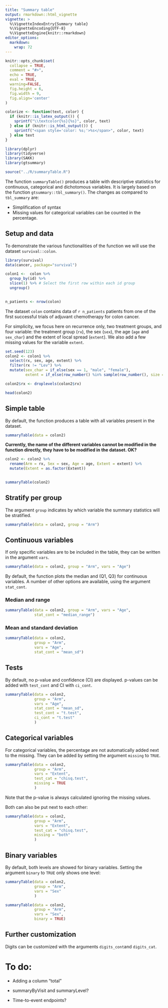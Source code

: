 ```yaml
---
title: "Summary table"
output: rmarkdown::html_vignette
vignette: >
  %\VignetteIndexEntry{Summary table}
  %\VignetteEncoding{UTF-8}
  %\VignetteEngine{knitr::rmarkdown}
editor_options: 
  markdown: 
    wrap: 72
---
```


```r
knitr::opts_chunk$set(
  collapse = TRUE,
  comment = "#>",
  echo = TRUE,
  eval = TRUE,
  warning=FALSE,
  fig.height = 6,
  fig.width = 9,
  fig.align='center'
)
```

```r
colorize <- function(text, color) {
  if (knitr::is_latex_output()) {
    sprintf("\\textcolor{%s}{%s}", color, text)
  } else if (knitr::is_html_output()) {
    sprintf("<span style='color: %s;'>%s</span>", color, text)
  } else text
}

```

```r
library(dplyr)
library(tidyverse)
library(SAKK)
library(gtsummary)

source("../R/summaryTable.R")
```

The function `summaryTable()` produces a table with descriptive
statistics for continuous, categorical and dichotomous variables. It is
largely based on the function `gtsummary::tbl_summary()`. The changes as
compared to `tbl_summary` are:

-   Simplification of syntax
-   Missing values for categorical variables can be counted in the
    percentage.

## Setup and data

To demonstrate the various functionalities of the function we will use
the dataset `survival::colon`.

```r
library(survival)
data(cancer, package="survival")

colon1 <-  colon %>%
  group_by(id) %>%
  slice(1) %>% # Select the first row within each id group
  ungroup()
  
```

```r
n_patients <- nrow(colon)
```

The dataset `colon` contains data of `r n_patients` patients from one of
the first successful trials of adjuvant chemotherapy for colon cancer.

For simplicity, we focus here on recurrence only, two treatment groups,
and four variable: the treatment group (`rx`), the sex (`sex`), the age
(`age` and `sex_char`) and the extent of local spread (`extent`). We
also add a few missing values for the variable `extent`.

```r
set.seed(123)
colon2 <- colon1 %>%
  select(rx, sex, age, extent) %>%
  filter(rx != "Lev") %>%
  mutate(sex_char = if_else(sex == 1, "male", "female"),
         extent = if_else(row_number() %in% sample(row_number(), size = round(0.1 * n())), NA, extent))

colon2$rx <- droplevels(colon2$rx)

```

```r
head(colon2)
```

## Simple table

By default, the function produces a table with all variables present in
the dataset.

```r
summaryTable(data = colon2)
```

**Currently, the name of the different variables cannot be modified in
the function directly, they have to be modified in the dataset. OK?**

```r
colon2 <- colon2 %>% 
  rename(Arm = rx, Sex = sex, Age = age, Extent = extent) %>% 
  mutate(Extent = as.factor(Extent))
  
```

```r
summaryTable(colon2)
```

## Stratify per group

The argument `group` indicates by which variable the summary statistics
will be stratified.

```r
summaryTable(data = colon2, group = "Arm")
```

## Continuous variables

If only specific variables are to be included in the table, they can be
written in the argument `vars`.

```r
summaryTable(data = colon2, group = "Arm", vars = "Age")
```

By default, the function plots the median and (Q1, Q3) for continuous
variables. A number of other options are available, using the argument
`stat_cont`.

### Median and range

```r
summaryTable(data = colon2, group = "Arm", vars = "Age", 
             stat_cont = "median_range")
```

### Mean and standard deviation

```r
summaryTable(data = colon2, 
             group = "Arm", 
             vars = "Age", 
             stat_cont = "mean_sd")
```

## Tests

By default, no p-value and confidence (CI) are displayed. p-values can
be added with `test_cont` and CI with `ci_cont`.

```r
summaryTable(data = colon2, 
             group = "Arm", 
             vars = "Age", 
             stat_cont = "mean_sd", 
             test_cont = "t.test",
             ci_cont = "t.test"
             )
```

## Categorical variables

For categorical variables, the percentage are not automatically added
next to the missing. They can be added by setting the argument `missing`
to `TRUE`.

```r
summaryTable(data = colon2, 
             group = "Arm", 
             vars = "Extent", 
             test_cat = "chisq.test", 
             missing = TRUE
             )


```

Note that the p-value is always calculated ignoring the missing values.

Both can also be put next to each other:

```r
summaryTable(data = colon2, 
             group = "Arm", 
             vars = "Extent", 
             test_cat = "chisq.test", 
             missing = "both"
             )

```

## Binary variables

By default, both levels are showed for binary variables. Setting the
argument `binary` to `TRUE` only shows one level:

```r
summaryTable(data = colon2, 
             group = "Arm", 
             vars = "Sex"
             )

summaryTable(data = colon2, 
             group = "Arm", 
             vars = "Sex", 
             binary = TRUE)

```

## Further customization 

Digits can be customized with the arguments `digits_cont`and
`digits_cat`.

# To do: 

-   Adding a column "total"

-   summaryByVisit and summaryLevel?

-   Time-to-event endpoints?
